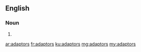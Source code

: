 ==English==

===Noun===
{{head|en|plural}}

# {{plural of|adaptor|lang=en}}

[[ar:adaptors]]
[[fr:adaptors]]
[[ku:adaptors]]
[[mg:adaptors]]
[[my:adaptors]]